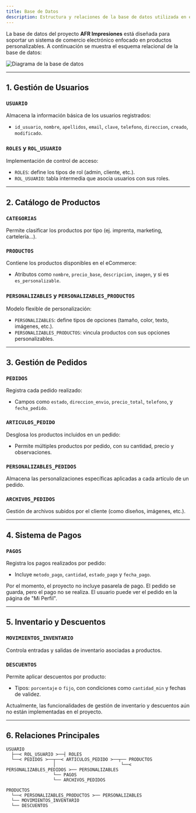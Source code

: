 ```yaml
---
title: Base de Datos
description: Estructura y relaciones de la base de datos utilizada en el proyecto AFR Impresiones.
---
```


La base de datos del proyecto **AFR Impresiones** está diseñada para soportar un sistema de comercio electrónico enfocado en productos personalizables.
A continuación se muestra el esquema relacional de la base de datos:

<Image src={ddbbDiagram} alt="Diagrama de la base de datos" />

---


## 1. Gestión de Usuarios

### `USUARIO`
Almacena la información básica de los usuarios registrados:
- `id_usuario`, `nombre`, `apellidos`, `email`, `clave`, `telefono`, `direccion`, `creado`, `modificado`.

### `ROLES` y `ROL_USUARIO`
Implementación de control de acceso:
- `ROLES`: define los tipos de rol (admin, cliente, etc.).
- `ROL_USUARIO`: tabla intermedia que asocia usuarios con sus roles.

---

## 2. Catálogo de Productos

### `CATEGORIAS`
Permite clasificar los productos por tipo (ej. imprenta, marketing, cartelería...).

### `PRODUCTOS`
Contiene los productos disponibles en el eCommerce:
- Atributos como `nombre`, `precio_base`, `descripcion`, `imagen`, y si es `es_personalizable`.

### `PERSONALIZABLES` y `PERSONALIZABLES_PRODUCTOS`
Modelo flexible de personalización:
- `PERSONALIZABLES`: define tipos de opciones (tamaño, color, texto, imágenes, etc.).
- `PERSONALIZABLES_PRODUCTOS`: vincula productos con sus opciones personalizables.

---

## 3. Gestión de Pedidos

### `PEDIDOS`
Registra cada pedido realizado:
- Campos como `estado`, `direccion_envio`, `precio_total`, `telefono`, y `fecha_pedido`.

### `ARTICULOS_PEDIDO`
Desglosa los productos incluidos en un pedido:
- Permite múltiples productos por pedido, con su cantidad, precio y observaciones.

### `PERSONALIZABLES_PEDIDOS`
Almacena las personalizaciones específicas aplicadas a cada artículo de un pedido.

### `ARCHIVOS_PEDIDOS`
Gestión de archivos subidos por el cliente (como diseños, imágenes, etc.).

---

## 4. Sistema de Pagos

### `PAGOS`
Registra los pagos realizados por pedido:
- Incluye `metodo_pago`, `cantidad`, `estado_pago` y `fecha_pago`.

<Aside type="caution">Por el momento, el proyecto no incluye pasarela de pago. El pedido se guarda, pero el pago no se realiza. El usuario puede ver el pedido en la página de "Mi Perfil".</Aside>

---

## 5. Inventario y Descuentos

### `MOVIMIENTOS_INVENTARIO`
Controla entradas y salidas de inventario asociadas a productos.

### `DESCUENTOS`
Permite aplicar descuentos por producto:
- Tipos: `porcentaje` o `fijo`, con condiciones como `cantidad_min` y fechas de validez.

<Aside type="caution">Actualmente, las funcionalidades de gestión de inventario y descuentos aún no están implementadas en el proyecto.</Aside>

---


## 6. Relaciones Principales

```plaintext
USUARIO
  ├──< ROL_USUARIO >──┤ ROLES
  └──< PEDIDOS >──┬──< ARTICULOS_PEDIDO >──┬── PRODUCTOS
                  │                         └──< PERSONALIZABLES_PEDIDOS >── PERSONALIZABLES
                  └── PAGOS
                  └── ARCHIVOS_PEDIDOS

PRODUCTOS
  └──< PERSONALIZABLES_PRODUCTOS >── PERSONALIZABLES
  └── MOVIMIENTOS_INVENTARIO
  └── DESCUENTOS
